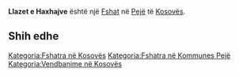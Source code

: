 {{Fshat në Kosovës
 | Emri                = Llazet e Haxhajve
| sqi_D_name = Llazet e Haxhajve
| sqi_D_FULL_NAME_RO = Llazet e Haxhajve
| sqi_D_FULL_NAME_ND_RO = Llazet e Haxhajve
| sqi_D_SORT_NAME_RG = LLAZETEHAXHAJVE
| sqi_D_FULL_NAME_RG = Llazet e Haxhajve
| sqi_D_FULL_NAME_ND_RG = Llazet e Haxhajve
| srp_N_name = Adžići
| srp_N_FULL_NAME_RO = Adžići
| srp_N_FULL_NAME_ND_RO = Adzici
| srp_N_SORT_NAME_RG = ADZICI
| srp_N_FULL_NAME_RG = Adžići
| srp_N_FULL_NAME_ND_RG = Adzici
| srp_NS_name = Хаџићи
| srp_NS_FULL_NAME_RO = Хаџићи
| srp_NS_FULL_NAME_ND_RO = Хаџићи
| srp_NS_SORT_NAME_RG = ХАЏИЋИ
| srp_NS_FULL_NAME_RG = Хаџићи
| srp_NS_FULL_NAME_ND_RG = Хаџићи

 | Emri (Rasa dhanore) = 
 | Figura              = 
 | Shteti              = Kosovo
 | Komuna              = Pejë
 | Kodi postar         = 
 | Sipërfaqja          = 

 | Popullsia           = 

 | Regj. i popullsisë  = 
 | Dend. e popullsisë  = 
 | Faqja zyrtare       = 
 <!--- Koordinatat ----> 
 | Gjerësia            = 42.743056
 | Gjatësia            = 20.046389
 | Lartësia            = 
}}
'''Llazet e Haxhajve''' është një [[Fshat]] në [[Pejë]] të [[Kosovës]].

<!-- == Gjeografia == -->
<!-- == Historia == -->
<!-- == Demografia == -->
== Shih edhe ==
{{Komuna Pejë}}
{{Kosovo-Administrata-Cung}}

[[Kategoria:Fshatra në Kosovës]]
[[Kategoria:Fshatra në Kommunes Pejë]]
[[Kategoria:Vendbanime në Kosovës]]